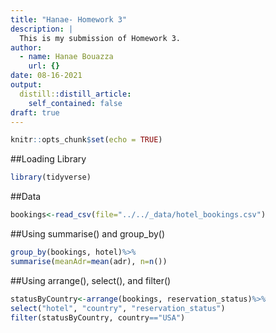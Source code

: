 ```yaml
---
title: "Hanae- Homework 3"
description: |
  This is my submission of Homework 3.
author:
  - name: Hanae Bouazza
    url: {}
date: 08-16-2021
output:
  distill::distill_article:
    self_contained: false
draft: true
---
```



```r
knitr::opts_chunk$set(echo = TRUE)
```

##Loading Library

```r
library(tidyverse)
```

##Data

```r
bookings<-read_csv(file="../../_data/hotel_bookings.csv")
```

##Using summarise() and group_by()

```r
group_by(bookings, hotel)%>%
summarise(meanAdr=mean(adr), n=n())
```

##Using arrange(), select(), and filter()

```r
statusByCountry<-arrange(bookings, reservation_status)%>%
select("hotel", "country", "reservation_status")
filter(statusByCountry, country=="USA")
```